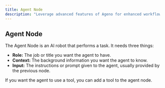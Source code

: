 ```yaml
---
title: Agent Node
description: "Leverage advanced features of Ageno for enhanced workflows"
---
```


## Agent Node

The Agent Node is an AI robot that performs a task. It needs three things:

- **Role:** The job or title you want the agent to have.
- **Context:** The background information you want the agent to know.
- **Input:** The instructions or prompt given to the agent, usually provided by the previous node.

If you want the agent to use a tool, you can add a tool to the agent node.
